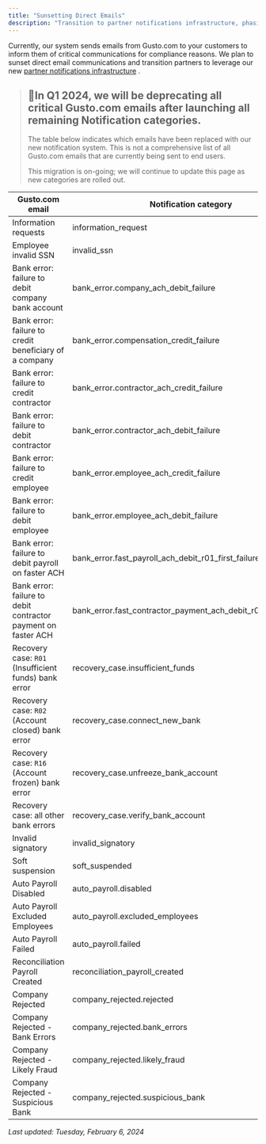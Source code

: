 ```yaml
---
title: "Sunsetting Direct Emails"
description: "Transition to partner notifications infrastructure, phasing out direct emails in Q1 2024."
---
```

Currently, our system sends emails from Gusto.com to your customers to inform them of critical communications for compliance reasons. We plan to sunset direct email communications and transition partners to leverage our new [partner notifications infrastructure](partner-notifications)
.

> ## 🚧In Q1 2024, we will be deprecating all critical Gusto.com emails after launching all remaining Notification categories.
> 
> The table below indicates which emails have been replaced with our new notification system. This is not a comprehensive list of all Gusto.com emails that are currently being sent to end users.
> 
> This migration is on-going; we will continue to update this page as new categories are rolled out.

| Gusto.com email | Notification category |
| --- | --- |
| Information requests | information\_request |
| Employee invalid SSN | invalid\_ssn |
| Bank error: failure to debit company bank account | bank\_error.company\_ach\_debit\_failure |
| Bank error: failure to credit beneficiary of a company | bank\_error.compensation\_credit\_failure |
| Bank error: failure to credit contractor | bank\_error.contractor\_ach\_credit\_failure |
| Bank error: failure to debit contractor | bank\_error.contractor\_ach\_debit\_failure |
| Bank error: failure to credit employee | bank\_error.employee\_ach\_credit\_failure |
| Bank error: failure to debit employee | bank\_error.employee\_ach\_debit\_failure |
| Bank error: failure to debit payroll on faster ACH | bank\_error.fast\_payroll\_ach\_debit\_r01\_first\_failure |
| Bank error: failure to debit contractor payment on faster ACH | bank\_error.fast\_contractor\_payment\_ach\_debit\_r01\_first\_failure |
| Recovery case: `R01` (Insufficient funds) bank error | recovery\_case.insufficient\_funds |
| Recovery case: `R02` (Account closed) bank error | recovery\_case.connect\_new\_bank |
| Recovery case: `R16` (Account frozen) bank error | recovery\_case.unfreeze\_bank\_account |
| Recovery case: all other bank errors | recovery\_case.verify\_bank\_account |
| Invalid signatory | invalid\_signatory |
| Soft suspension | soft\_suspended |
| Auto Payroll Disabled | auto\_payroll.disabled |
| Auto Payroll Excluded Employees | auto\_payroll.excluded\_employees |
| Auto Payroll Failed | auto\_payroll.failed |
| Reconciliation Payroll Created | reconciliation\_payroll\_created |
| Company Rejected | company\_rejected.rejected |
| Company Rejected - Bank Errors | company\_rejected.bank\_errors |
| Company Rejected - Likely Fraud | company\_rejected.likely\_fraud |
| Company Rejected - Suspicious Bank | company\_rejected.suspicious\_bank |

_Last updated: Tuesday, February 6, 2024_

